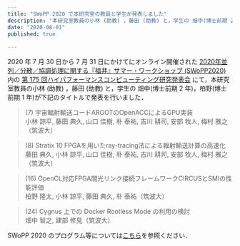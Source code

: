 ```yaml
---
title: "SWoPP 2020 で本研究室の教員と学生が発表しました"
description: "本研究室教員の小林 (助教) ，藤田 (助教) と，学生の 畑中(博士前期 2 年)，柏野(博士前期 1 年)が下記のタイトルで発表を行いました．"
date: "2020-08-01"
published: true
 
---
```


2020 年 7 月 30 日から 7 月 31 日にかけてにオンライン開催された [2020年並列／分散／協調処理に関する『福井』サマー・ワークショップ (SWoPP2020)](https://sites.google.com/site/swoppweb/swopp2020) 内の [第 175 回ハイパフォーマンスコンピューティング研究発表会](http://www.ipsj.or.jp/kenkyukai/event/hpc175.html) にて，本研究室教員の小林 (助教) ，藤田 (助教) と，学生の 畑中(博士前期 2 年)，柏野(博士前期 1 年)が下記のタイトルで発表を行いました．

> (7) 宇宙輻射輸送コードARGOTのOpenACCによるGPU実装  
> 小林 諒平, 藤田 典久, 山口 佳樹, 朴 泰祐, 吉川 耕司, 安部 牧人, 梅村 雅之（筑波大）

> (8) Stratix 10 FPGAを用いたray-tracing法による輻射輸送計算の高速化  
> 藤田 典久, 小林 諒平, 山口 佳樹, 朴 泰祐, 吉川 耕司, 安部 牧人, 梅村 雅之（筑波大）

> (16) OpenCL対応FPGA間光リンク接続フレームワークCIRCUSとSMIの性能評価  
> 柏野 隆太, 小林 諒平, 藤田 典久, 朴 泰祐（筑波大）

> (24) Cygnus 上での Docker Rootless Mode の利用の検討  
> 畑中 智之, 建部 修見（筑波大）

SWoPP 2020 のプログラム等については[こちら](https://swopp.github.io/2020/program/)を参照ください．
